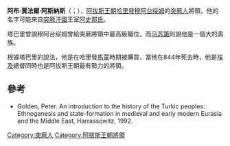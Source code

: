 '''阿布·賈法爾·阿斯納斯'''（{{lang-ar|أبو جعفر أشناس}}；{{bd|？||844年}}），[[阿拔斯王朝|阿拔斯王朝]][[哈里發|哈里發]][[穆阿台绥姆|穆阿台绥姆]]的[[突厥人|突厥人]]將領，他的名字可能來自[[突厥汗國|突厥汗國]]王室[[阿史那氏|阿史那氏]]。

塔巴里曾說穆阿台绥姆曾給突厥將領中最高級職位，而[[马苏第|马苏第]]則說他是一個大的貴族。

根據塔巴里的說法，他是在哈里發[[馬蒙|馬蒙]]時期被購買，當他在844年死去時，他是[[埃及|埃及]]總督同時也是阿拔斯王朝最有勢力的將領。

==參考==
*Golden, Peter. An introduction to the history of the Turkic peoples: Ethnogenesis and state-formation in medieval and early modern Eurasia and the Middle East, Harrassowitz, 1992.

[[Category:突厥人|Category:突厥人]]
[[Category:阿拔斯王朝將領|Category:阿拔斯王朝將領]]